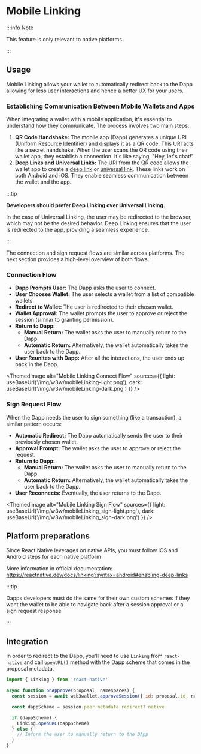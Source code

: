 
# Mobile Linking

:::info Note

This feature is only relevant to native platforms.

:::

## Usage

Mobile Linking allows your wallet to automatically redirect back to the Dapp allowing for less user interactions and hence a better UX for your users.

### Establishing Communication Between Mobile Wallets and Apps

When integrating a wallet with a mobile application, it's essential to understand how they communicate. The process involves two main steps:

1. **QR Code Handshake:** The mobile app (Dapp) generates a unique URI (Uniform Resource Identifier) and displays it as a QR code. This URI acts like a secret handshake. When the user scans the QR code using their wallet app, they establish a connection. It's like saying, "Hey, let's chat!"
2. **Deep Links and Universal Links:** The URI from the QR code allows the wallet app to create a [deep link](https://support.google.com/google-ads/answer/10023042?hl=en#:~:text=Deep%20links%20send%20mobile%20device,%2C%20Shopping%2C%20and%20Display%20campaigns.) or [universal link](https://developer.apple.com/ios/universal-links/). These links work on both Android and iOS. They enable seamless communication between the wallet and the app.

:::tip

**Developers should prefer Deep Linking over Universal Linking.**

In the case of Universal Linking, the user may be redirected to the browser, which may not be the desired behavior. Deep Linking ensures that the user is redirected to the app, providing a seamless experience.

:::

The connection and sign request flows are similar across platforms.
The next section provides a high-level overview of both flows.

### Connection Flow

- **Dapp Prompts User:** The Dapp asks the user to connect.
- **User Chooses Wallet:** The user selects a wallet from a list of compatible wallets.
- **Redirect to Wallet:** The user is redirected to their chosen wallet.
- **Wallet Approval:** The wallet prompts the user to approve or reject the session (similar to granting permission).
- **Return to Dapp:**
  - **Manual Return:** The wallet asks the user to manually return to the Dapp.
  - **Automatic Return:** Alternatively, the wallet automatically takes the user back to the Dapp.
- **User Reunites with Dapp:** After all the interactions, the user ends up back in the Dapp.

<ThemedImage
  alt="Mobile Linking Connect Flow"
  sources={{
    light: useBaseUrl('/img/w3w/mobileLinking-light.png'),
    dark: useBaseUrl('/img/w3w/mobileLinking-dark.png')
  }}
/>

### Sign Request Flow

When the Dapp needs the user to sign something (like a transaction), a similar pattern occurs:

- **Automatic Redirect:** The Dapp automatically sends the user to their previously chosen wallet.
- **Approval Prompt:** The wallet asks the user to approve or reject the request.
- **Return to Dapp:**
  - **Manual Return:** The wallet asks the user to manually return to the Dapp.
  - **Automatic Return:** Alternatively, the wallet automatically takes the user back to the Dapp.
- **User Reconnects:** Eventually, the user returns to the Dapp.

<ThemedImage
  alt="Mobile Linking Sign Flow"
  sources={{
    light: useBaseUrl('/img/w3w/mobileLinking_sign-light.png'),
    dark: useBaseUrl('/img/w3w/mobileLinking_sign-dark.png')
  }}
/>

## Platform preparations

Since React Native leverages on native APIs, you must follow iOS and Android steps for each native platform

More information in official documentation: https://reactnative.dev/docs/linking?syntax=android#enabling-deep-links

:::tip

Dapps developers must do the same for their own custom schemes if they want the wallet to be able to navigate back after a session approval or a sign request response

:::

<HowToTest/>

## Integration

In order to redirect to the Dapp, you'll need to use `Linking` from `react-native` and call `openURL()` method with the Dapp scheme that comes in the proposal metadata.

```js
import { Linking } from 'react-native'

async function onApprove(proposal, namespaces) {
  const session = await web3wallet.approveSession({ id: proposal.id, namespaces })

  const dappScheme = session.peer.metadata.redirect?.native

  if (dappScheme) {
    Linking.openURL(dappScheme)
  } else {
    // Inform the user to manually return to the DApp
  }
}
```